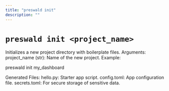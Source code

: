 ```yaml
---
title: "preswald init"
description: ""
---
```


# `preswald init <project_name>`

Initializes a new project directory with boilerplate files.
Arguments:
project_name (str): Name of the new project.
Example:

preswald init my_dashboard

Generated Files:
hello.py: Starter app script.
config.toml: App configuration file.
secrets.toml: For secure storage of sensitive data.
